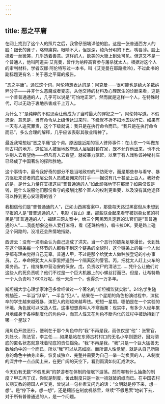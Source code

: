 ```yaml
---
---
---
```

title: 恶之平庸
---







在网上找到了这个人的照片之后，我曾仔细端详他的脸。这是一张普通西方人的脸：细长的鼻子，略带鹰钩，眼睛不大，但是深，棱角分明的下巴，嘴唇薄。脸上挂着一丝微笑，几乎透着善意。这样的人，欧美的大街上到处可见。但这又不是一个普通人，他叫阿道夫·艾克曼，曾作为纳粹高官参与屠杀犹太人。根据对这个人的审判材料，学者汉娜·阿伦特写过一本书，叫《艾克曼在耶路撒冷》，不过此书的副标题更有名：关于恶之平庸的报告。

“恶之平庸”。通过这个词，阿伦特想表达的是：阿克曼——很可能也是绝大多数纳粹分子——并非什么恶魔或者变态，从他交待的材料及心理医生的诊断来看，这是一个普普通通的人，几乎可以说是“可怕地正常”。然而就是这样一个人，在特殊时代，可以无动于衷地杀害成千上万人。

为什么？“是纯粹的不假思索让他成为了当时最大的罪犯之一”，阿伦特写道。不假思索，意思是，当有命令从上级传达过来时，下级就不折不扣地去执行它。如果有一天有人追究罪责，这个下级就说：我只是在执行命令而已。“我只是在执行命令而已”，多么合理的解释，几乎应该表彰其敬业精神了。

最近我常想起“恶之平庸”这个词。原因是近期的盲人律师事件：在山东一个叫做东师古村的地方，这位盲人被当地政府派人层层封锁在家，既不允许他出来，也不允许别人去看望他——但凡有人去看望，就被暴力驱赶，以至于有人戏称该神秘村庄已经成了中国著名的探险胜地。

这个事情中，最令我好奇的部分不是当地政府的严防死守，而是那些参与看守、暴力驱赶来访者的底层公务人员或雇佣来的打手——据说有几十甚至上百人。我好奇的是，是什么力量在支撑这些“普普通通的人”如此顽强地守在那里？如果仅仅是钱，是什么说服他们那份看守的报酬比那个盲人的权利更重要，以及没有其他途径可以挣到更心安理得的钱？

我相信他们是“普普通通的人”，正如山西黑窑案中，那些每天路过黑窑但从未想到举报的人是“普普通通的人”，电影《盲山》里，那些联合起来看守被拐卖女孩的村民是“普普通通的人”，福建三网友案中，给三个网民因言定罪的法官们是“普普通通的人”……我能想象这些人爱打麻将，看《还珠格格》，唱卡拉OK，要是路上碰见个问路的，没准还会热情地指路。

西谚云：没有一滴雨会认为自己造成了洪灾。当一个恶行的链条足够漫长，长到处在这个链条每一个环节的人都看不到这个链条的全貌时，这个链条上的每一个人似乎都有理由觉得自己无辜。普通人甲，不过是那个给犹太人做种族登记的小办事员。乙，奉命把犹太人从家里押送到一个隔离区的警官。丙，把犹太人赶上火车的乘务员。丁，维持集中营治安的保安。戊，负责收尸的清洁工……凭什么让他们对这些人的死负责呢？他们不过是一个巨大机器上的小螺丝钉而已。但是，让希特勒一个人负责吗？600万呢，他一天杀一个，也得杀一万多年。

斯坦福大学心理学家津巴多曾经做过一个著名的“斯坦福监狱实验”。24名学生随机抽签，一半当“狱卒”，一半当“犯人”。结果在一个星期的角色扮演过程中，演狱卒的学生越来越残暴，演犯人的则越来越卑怯。短短一星期，哪怕是在一个实验的环境，角色就可以改造人性，这事想想真叫人不寒而栗：现实中，有多少人经年累月地藏身于各种制度化的角色中，而其人性又在角色不断内化的过程中被劫持到了哪一个星球？

用角色开脱恶行，便利在于那个角色中的“我”不再是我，而仅仅是“他”：张警官，刘处长，陈法官，李主任……如果是站在东师古村村口的无名小卒则更好，因为彻底的匿名状态就意味着彻底的责任豁免。“我”不再是我，“我”只是一个巨大猛兽无数触角中的一个而已，所以“我”可以从恶如崩。而所谓人性觉醒，就是从自己所隐身的角色中抽身出来，恢复成独立、完整并需要为自己一举一动负责的人，从制度的深井中一点点爬上来，在更广阔的天空下，看到雨滴如何汇成洪水。

今天仍有无数“不假思索”的梦游者在体制的催眠下游荡。然而哪有什么抽象的制度？甲乙丙丁戊，你就是制度，舍此制度只是一张一捅就破的纸而已。在中国农村长期支教的德国人卢安克，曾说过一句朴素又闪光的话：“文明就是停下来，想一想”。是“停下来，想一想”，还是镶嵌在制度机器里，继续“不假思索”地转下去，对于所有普普通通的人，是一个问题。